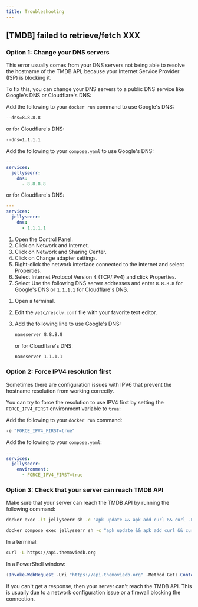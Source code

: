 ```yaml
---
title: Troubleshooting
---
```



## [TMDB] failed to retrieve/fetch XXX

### Option 1: Change your DNS servers

This error usually comes from your DNS servers not being able to resolve the hostname of the TMDB API, because your Internet Service Provider (ISP) is blocking it.

To fix this, you can change your DNS servers to a public DNS service like Google's DNS or Cloudflare's DNS:

<Tabs groupId="methods" queryString>
  <TabItem value="docker-cli" label="Docker CLI">

Add the following to your `docker run` command to use Google's DNS:
```bash
--dns=8.8.8.8
```
or for Cloudflare's DNS:
```bash
--dns=1.1.1.1
```

  </TabItem>

  <TabItem value="docker-compose" label="Docker Compose">

Add the following to your `compose.yaml` to use Google's DNS:
```yaml
---
services:
  jellyseerr:
    dns:
      - 8.8.8.8
```
or for Cloudflare's DNS:
```yaml
---
services:
  jellyseerr:
    dns:
      - 1.1.1.1
```

  </TabItem>

  <TabItem value="windows" label="Windows">

1. Open the Control Panel.
2. Click on Network and Internet.
3. Click on Network and Sharing Center.
4. Click on Change adapter settings.
5. Right-click the network interface connected to the internet and select Properties.
6. Select Internet Protocol Version 4 (TCP/IPv4) and click Properties.
7. Select Use the following DNS server addresses and enter `8.8.8.8` for Google's DNS or `1.1.1.1` for Cloudflare's DNS.

  </TabItem>

  <TabItem value="linux" label="Linux">

1. Open a terminal.
2. Edit the `/etc/resolv.conf` file with your favorite text editor.
3. Add the following line to use Google's DNS:
    ```bash
    nameserver 8.8.8.8
    ```
    or for Cloudflare's DNS:

    ```bash
    nameserver 1.1.1.1
    ```

  </TabItem>
</Tabs>

### Option 2: Force IPV4 resolution first

Sometimes there are configuration issues with IPV6 that prevent the hostname resolution from working correctly.

You can try to force the resolution to use IPV4 first by setting the `FORCE_IPV4_FIRST` environment variable to `true`:

<Tabs groupId="methods" queryString>
  <TabItem value="docker-cli" label="Docker CLI">

Add the following to your `docker run` command:
```bash
-e "FORCE_IPV4_FIRST=true"
```

  </TabItem>

  <TabItem value="docker-compose" label="Docker Compose">

Add the following to your `compose.yaml`:
```yaml
---
services:
  jellyseerr:
    environment:
      - FORCE_IPV4_FIRST=true
```

  </TabItem>
</Tabs>

### Option 3: Check that your server can reach TMDB API

Make sure that your server can reach the TMDB API by running the following command:

<Tabs groupId="methods" queryString>
  <TabItem value="docker-cli" label="Docker CLI">

```bash
docker exec -it jellyseerr sh -c "apk update && apk add curl && curl -L https://api.themoviedb.org"
```

  </TabItem>

  <TabItem value="docker-compose" label="Docker Compose">

```bash
docker compose exec jellyseerr sh -c "apk update && apk add curl && curl -L https://api.themoviedb.org"
```

  </TabItem>
  <TabItem value="linux" label="Linux">

In a terminal:
```bash
curl -L https://api.themoviedb.org
```

  </TabItem>
  <TabItem value="windows" label="Windows">

In a PowerShell window:
```powershell
(Invoke-WebRequest -Uri "https://api.themoviedb.org" -Method Get).Content
```

  </TabItem>

</Tabs>

If you can't get a response, then your server can't reach the TMDB API.
This is usually due to a network configuration issue or a firewall blocking the connection.
